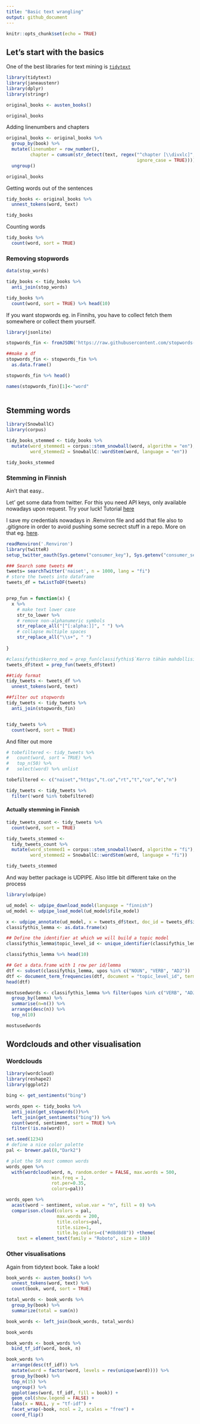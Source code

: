 ```yaml
---
title: "Basic text wrangling"
output: github_document
---
```


```r
knitr::opts_chunk$set(echo = TRUE)
```
## Let's start with the basics

One of the best libraries for text mining is [`tidytext`](https://www.tidytextmining.com/)
```r
library(tidytext)
library(janeaustenr)
library(dplyr)
library(stringr)

original_books <- austen_books() 

original_books  
```

Adding linenumbers and chapters
```r
original_books <- original_books %>%   
  group_by(book) %>%
  mutate(linenumber = row_number(),
         chapter = cumsum(str_detect(text, regex("^chapter [\\divxlc]",
                                                 ignore_case = TRUE)))) %>%
  ungroup()

original_books

```
Getting words out of the sentences
```r

tidy_books <- original_books %>%
  unnest_tokens(word, text)

tidy_books

```
Counting words
```r

tidy_books %>%
  count(word, sort = TRUE) 
```

### Removing stopwords
```r

data(stop_words)

tidy_books <- tidy_books %>%
  anti_join(stop_words)

tidy_books %>%
  count(word, sort = TRUE) %>% head(10)
```

If you want stopwords eg. in Finnihs, you have to collect fetch them somewhere or collect them yourself.
```r

library(jsonlite)

stopwords_fin <- fromJSON('https://raw.githubusercontent.com/stopwords-iso/stopwords-fi/master/stopwords-fi.json')

##make a df
stopwords_fin <- stopwords_fin %>% 
  as.data.frame()

stopwords_fin %>% head()

names(stopwords_fin)[1]<-"word"
  
```

## Stemming words
```r

library(SnowballC)
library(corpus)

tidy_books_stemmed <- tidy_books %>%
  mutate(word_stemmed1 = corpus::stem_snowball(word, algorithm = "en"),
         word_stemmed2 = SnowballC::wordStem(word, language = "en"))

tidy_books_stemmed

```


### Stemming in Finnish 
Ain't that easy..

Let' get some data from twitter. For this you need API keys, only available nowadays upon request. Try your luck! Tutorial [here](https://towardsdatascience.com/access-data-from-twitter-api-using-r-and-or-python-b8ac342d3efe)

I save my credentials nowadays in .Renviron file and add that file also to .gitignore in order to avoid pushing some secrect stuff in a repo. More on that eg. [here](https://csgillespie.github.io/efficientR/3-3-r-startup.html#renviron).
```r

readRenviron('.Renviron') 
library(twitteR)
setup_twitter_oauth(Sys.getenv("consumer_key"), Sys.getenv("consumer_secret"), Sys.getenv("access_token"), Sys.getenv("access_secret"))

### Search some tweets ##
tweets= searchTwitter('naiset', n = 1000, lang = "fi")
# store the tweets into dataframe
tweets_df = twListToDF(tweets)


prep_fun = function(x) {
  x %>% 
    # make text lower case
    str_to_lower %>% 
    # remove non-alphanumeric symbols
    str_replace_all("[^[:alpha:]]", " ") %>% 
    # collapse multiple spaces
    str_replace_all("\\s+", " ")
  
}

#classifythis$kerro_mod = prep_fun(classifythis$`Kerro tähän mahdollisimman tarkasti tilanteesta`)
tweets_df$text = prep_fun(tweets_df$text)

##tidy format
tidy_tweets <- tweets_df %>%
  unnest_tokens(word, text)

##filter out stopwords
tidy_tweets <- tidy_tweets %>%
  anti_join(stopwords_fin)


tidy_tweets %>%
  count(word, sort = TRUE) 

```
And filter out more 
```r


# tobefiltered <- tidy_tweets %>%
#   count(word, sort = TRUE) %>% 
#   top_n(50) %>% 
#   select(word) %>% unlist

tobefiltered <- c("naiset","https","t.co","rt","t","co","e","n")

tidy_tweets <- tidy_tweets %>%
  filter(!word %in% tobefiltered)

```

#### Actually stemming in Finnish
```r


tidy_tweets_count <- tidy_tweets %>%
  count(word, sort = TRUE) 

tidy_tweets_stemmed <- 
  tidy_tweets_count %>% 
  mutate(word_stemmed1 = corpus::stem_snowball(word, algorithm = "fi"),
         word_stemmed2 = SnowballC::wordStem(word, language = "fi"))

tidy_tweets_stemmed

```
And way better package is UDPIPE. Also little bit different take on the process

```r
library(udpipe)

ud_model <- udpipe_download_model(language = "finnish")
ud_model <- udpipe_load_model(ud_model$file_model)

x <- udpipe_annotate(ud_model, x = tweets_df$text, doc_id = tweets_df$id)
classifythis_lemma <- as.data.frame(x)

## Define the identifier at which we will build a topic model
classifythis_lemma$topic_level_id <- unique_identifier(classifythis_lemma, fields = c("doc_id", "paragraph_id", "sentence_id"))

classifythis_lemma %>% head(10)

```
```r

## Get a data.frame with 1 row per id/lemma
dtf <- subset(classifythis_lemma, upos %in% c("NOUN", "VERB", "ADJ"))
dtf <- document_term_frequencies(dtf, document = "topic_level_id", term = "lemma")
head(dtf)

mostusedwords <- classifythis_lemma %>% filter(upos %in% c("VERB", "ADJ")) %>% #c("NOUN", "VERB", "ADJ")
  group_by(lemma) %>% 
  summarise(n=n()) %>% 
  arrange(desc(n)) %>% 
  top_n(10)

mostusedwords
```

## Wordclouds and other visualisation

### Wordclouds
```r
library(wordcloud)
library(reshape2)
library(ggplot2)

bing <- get_sentiments("bing")

words_open <- tidy_books %>% 
  anti_join(get_stopwords())%>% 
  left_join(get_sentiments("bing")) %>% 
  count(word, sentiment, sort = TRUE) %>% 
  filter(!is.na(word))

set.seed(1234)
# define a nice color palette
pal <- brewer.pal(8,"Dark2")

# plot the 50 most common words
words_open %>% 
  with(wordcloud(word, n, random.order = FALSE, max.words = 500, 
                 min.freq = 1,
                 rot.per=0.35, 
                 colors=pal))

words_open %>%
  acast(word ~ sentiment, value.var = "n", fill = 0) %>%
  comparison.cloud(colors = pal,
                   max.words = 200, 
                   title.colors=pal,
                   title.size=1,
                   title.bg.colors=c("#d8d8d8")) +theme(
    text = element_text(family = "Roboto", size = 18))
```


### Other visualisations
Again from tidytext book. Take a look!
```r

book_words <- austen_books() %>%
  unnest_tokens(word, text) %>%
  count(book, word, sort = TRUE)

total_words <- book_words %>% 
  group_by(book) %>% 
  summarize(total = sum(n))

book_words <- left_join(book_words, total_words)

book_words


```
```r

book_words <- book_words %>%
  bind_tf_idf(word, book, n)

book_words %>%
  arrange(desc(tf_idf)) %>%
  mutate(word = factor(word, levels = rev(unique(word)))) %>% 
  group_by(book) %>% 
  top_n(15) %>% 
  ungroup() %>%
  ggplot(aes(word, tf_idf, fill = book)) +
  geom_col(show.legend = FALSE) +
  labs(x = NULL, y = "tf-idf") +
  facet_wrap(~book, ncol = 2, scales = "free") +
  coord_flip()
```

